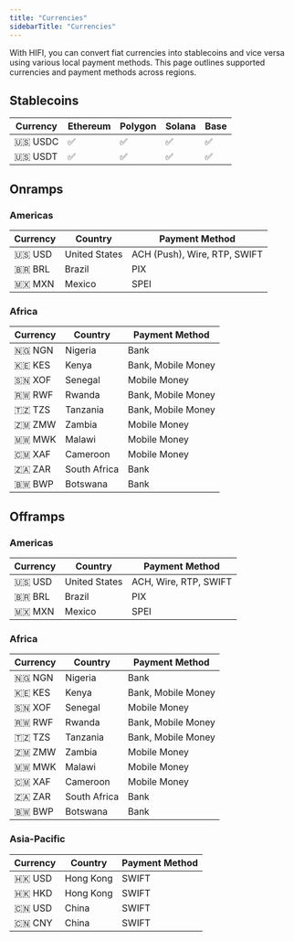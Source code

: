 ```yaml
---
title: "Currencies"
sidebarTitle: "Currencies"
---
```


With HIFI, you can convert fiat currencies into stablecoins and vice versa using various local payment methods.
This page outlines supported currencies and payment methods across regions.

## Stablecoins

<Card>

| Currency | Ethereum | Polygon | Solana | Base |
| -------- | -------- | ------- | ------ | ---- |
| 🇺🇸 USDC  | ✅       | ✅      | ✅     | ✅   |
| 🇺🇸 USDT  | ✅       | ✅      | ✅     | ✅   |

</Card>

## Onramps

### Americas

<Card>

| Currency | Country       | Payment Method               |
| -------- | ------------- | ---------------------------- |
| 🇺🇸 USD   | United States | ACH (Push), Wire, RTP, SWIFT |
| 🇧🇷 BRL   | Brazil        | PIX                          |
| 🇲🇽 MXN   | Mexico        | SPEI                         |

</Card>

### Africa

<Card>

| Currency | Country      | Payment Method     |
| -------- | ------------ | ------------------ |
| 🇳🇬 NGN   | Nigeria      | Bank               |
| 🇰🇪 KES   | Kenya        | Bank, Mobile Money |
| 🇸🇳 XOF   | Senegal      | Mobile Money       |
| 🇷🇼 RWF   | Rwanda       | Bank, Mobile Money |
| 🇹🇿 TZS   | Tanzania     | Bank, Mobile Money |
| 🇿🇲 ZMW   | Zambia       | Mobile Money       |
| 🇲🇼 MWK   | Malawi       | Mobile Money       |
| 🇨🇲 XAF   | Cameroon     | Mobile Money       |
| 🇿🇦 ZAR   | South Africa | Bank               |
| 🇧🇼 BWP   | Botswana     | Bank               |

</Card>

## Offramps

### Americas

<Card>

| Currency | Country       | Payment Method        |
| -------- | ------------- | --------------------- |
| 🇺🇸 USD   | United States | ACH, Wire, RTP, SWIFT |
| 🇧🇷 BRL   | Brazil        | PIX                   |
| 🇲🇽 MXN   | Mexico        | SPEI                  |

</Card>

### Africa

<Card>

| Currency | Country      | Payment Method     |
| -------- | ------------ | ------------------ |
| 🇳🇬 NGN   | Nigeria      | Bank               |
| 🇰🇪 KES   | Kenya        | Bank, Mobile Money |
| 🇸🇳 XOF   | Senegal      | Mobile Money       |
| 🇷🇼 RWF   | Rwanda       | Bank, Mobile Money |
| 🇹🇿 TZS   | Tanzania     | Bank, Mobile Money |
| 🇿🇲 ZMW   | Zambia       | Mobile Money       |
| 🇲🇼 MWK   | Malawi       | Mobile Money       |
| 🇨🇲 XAF   | Cameroon     | Mobile Money       |
| 🇿🇦 ZAR   | South Africa | Bank               |
| 🇧🇼 BWP   | Botswana     | Bank               |

</Card>

### Asia-Pacific

<Card>

| Currency | Country   | Payment Method |
| -------- | --------- | -------------- |
| 🇭🇰 USD   | Hong Kong | SWIFT          |
| 🇭🇰 HKD   | Hong Kong | SWIFT          |
| 🇨🇳 USD   | China     | SWIFT          |
| 🇨🇳 CNY   | China     | SWIFT          |

</Card>
